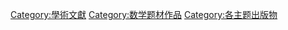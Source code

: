 [[Category:學術文獻|Category:學術文獻]]
[[Category:数学题材作品|Category:数学题材作品]]
[[Category:各主题出版物|Category:各主题出版物]]